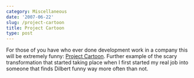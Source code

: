 ```yaml
---
category: Miscellaneous
date: '2007-06-22'
slug: /project-cartoon
title: Project Cartoon
type: post
---
```



For those of you have who ever done development work in a company
this will be extremely funny:
[Project Cartoon](http://www.projectcartoon.com/cartoon/2). Further
example of the scary transformation that started taking place when
I first started my real job into someone that finds Dilbert funny
way more often than not.